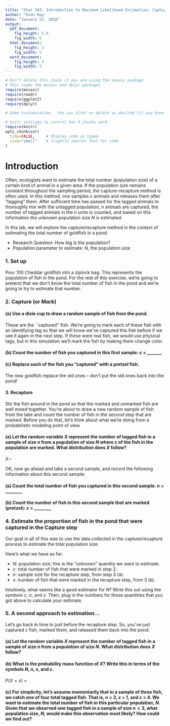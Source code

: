 ```yaml
---
title: "Stat 343: Introduction to Maximum Likelihood Estimation; Capture/Recapture"
author: "Evan Ray"
date: "January 23, 2018"
output:
  pdf_document:
    fig_height: 2.8
    fig_width: 6
  html_document:
    fig_height: 3
    fig_width: 5
  word_document:
    fig_height: 3
    fig_width: 5
---
```



```r
# Don't delete this chunk if you are using the mosaic package
# This loads the mosaic and dplyr packages
require(mosaic)
require(readr)
require(ggplot2)
require(dplyr)
```

```r
# Some customization.  You can alter or delete as desired (if you know what you are doing).

# knitr settings to control how R chunks work.
require(knitr)
opts_chunk$set(
  tidy=FALSE,     # display code as typed
  size="small"    # slightly smaller font for code
)
```

# Introduction

Often, ecologists want to estimate the total number (population size) of a certain kind of animal in a given area. If the population size remains constant throughout the sampling period, the capture-recapture method is often used. In this method, one samples $c$ animals and releases them after “tagging” them.  After sufficient time has passed for the tagged animals to thoroughly mix with the untagged population, $n$ animals are captured, the number of tagged animals in the $n$ units is counted, and based on this information the
unknown population size $N$ is estimated.

In this lab, we will explore the capture/recapture method in the context of estimating the total number of goldfish in a pond.

* Research Question: How big is the population?
* Population parameter to estimate: $N$, the population size

### 1. Set up

Pour 100 Cheddar goldfish into a ziplock bag.  This represents the population of fish in the pond.  For the rest of this exercise, we're going to pretend that we don't know the total number of fish in the pond and we're going to try to estimate that number.

### 2. Capture (or Mark)

#### (a) Use a dixie cup to draw a random sample of fish from the pond.
These are the ``captured'' fish.  We're going to mark each of these fish with an identifying tag so that we will know we've captured this fish before if we see it again in the next step.  If these were real fish, we would use physical tags, but in this simulation we'll mark the fish by making them change color.

#### (b) Count the number of fish you captured in this first sample: $c$ = _______

#### (c) Replace each of the fish you "captured" with a pretzel fish.
The new goldfish replace the old ones -- don't put the old ones back into the pond!

#### 3. Recapture

Stir the fish around in the pond so that the marked and unmarked fish are well mixed together.  You're about to draw a new random sample of fish from the lake and count the number of fish in the second step that are marked.  Before you do that, let's think about what we're doing from a probabilistic modeling point of view.

#### (a) Let the random variable $X$ represent the number of tagged fish in a sample of size $n$ from a population of size $N$ where $c$ of the fish in the population are marked.  What distribution does $X$ follow?

\vspace{0.5cm}

$X \sim$

\vspace{2cm}

OK, now go ahead and take a second sample, and record the following information about this second sample:

#### (a) Count the total number of fish you captured in this second sample: $n$ = ________

#### (b) Count the number of fish in this second sample that are marked (pretzel): $x$ = ________

### 4. Estimate the proportion of fish in the pond that were captured in the Capture step

Our goal in all of this was to use the data collected in the capture/recapture process to estimate the total population size.

Here's what we have so far:

* $N$: population size; this is the "unknown" quantity we want to estimate.
* $c$: total number of fish that were marked in step 2.
* $n$: sample size for the recapture step, from step 3 (a).
* $x$: number of fish that were marked in the recapture step, from 3 (b).

Intuitively, what seems like a good estimator for $N$?  Write this out using the symbols $c$, $n$, and $x$.  Then, plug in the numbers for those quantities that you got above to calculate your estimate.

\vspace{5cm}

### 5. A second approach to estimation...

Let's go back in time to just before the recapture step.  So, you've just captured $c$ fish, marked them, and released them back into the pond.

#### (a) Let the random variable $X$ represent the number of tagged fish in a sample of size $n$ from a population of size $N$.  What distribution does $X$ follow?

\vspace{2cm}

#### (b) What is the probability mass function of $X$?  Write this in terms of the symbols $N$, $n$, $x$, and $c$.

\vspace{0.5cm}

$P(X = x)$ =

\vspace{0.5cm}

#### (c) For simplicity, let’s assume momentarily that in a sample of three fish, we catch one of four total tagged fish. That is, $n$ = 3, $x$ = 1, and $c$ = 4.  We want to estimate the total number of fish in this particular population, $N$. Given that we observed one tagged fish in a sample of size $n = 3$, what population size, $N$, would make this observation most likely? How could we find out?

